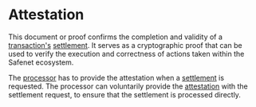 # Attestation

This document or proof confirms the completion and validity of a [transaction's](../safenet-transaction.mdx) [settlement](../concepts/settlement.mdx). 
It serves as a cryptographic proof that can be used to verify the execution and correctness of actions taken within the Safenet ecosystem.

The [processor](../core-components/processor.mdx) has to provide the attestation when a [settlement](../concepts/settlement.mdx) is requested. 
The processor can voluntarily provide the [attestation](./attestation.mdx) with the settlement request, to ensure that the settlement is processed directly.